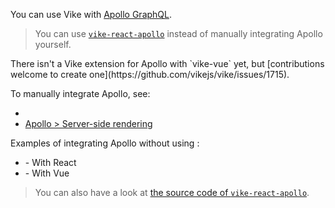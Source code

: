 
<CommunityNote />

You can use Vike with [Apollo GraphQL](https://www.apollographql.com).

> You can use [`vike-react-apollo`](https://github.com/vikejs/vike-react/tree/main/packages/vike-react-apollo) instead of manually integrating Apollo yourself.

<Contribution>
There isn't a <Link href="/extensions">Vike extension</Link> for Apollo with `vike-vue` yet, but [contributions welcome to create one](https://github.com/vikejs/vike/issues/1715).
</Contribution>

To manually integrate Apollo, see:
- <Link href="/integration#data-fetching" />
- [Apollo > Server-side rendering](https://www.apollographql.com/docs/react/performance/server-side-rendering/)

Examples of integrating Apollo without using <UiFrameworkExtension name />:

- <Example timestamp="2024.07" repo="brillout/vike-apollo-react" /> - With React
- <Example timestamp="2024.07" repo="brillout/vike-apollo-vue" /> - With Vue

> You can also have a look at [the source code of `vike-react-apollo`](https://github.com/vikejs/vike-react/tree/main/packages/vike-react-apollo).
